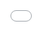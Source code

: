 ```yaml
---
title: "Interactive data visualization on the web using R"
venue: "Iowa State University"
type: "PhD Seminar"
recording: "none"
output:
  ioslides_presentation:
    transition: default
    widescreen: true
    standalone: false
css:
  styles.css
date: "2016-12-12 <br /> <br /> This work is released under <a href='https://github.com/cpsievert/talks/blob/gh-pages/LICENSE'>Creative Commons</a>"
author: "Carson Sievert"
---
```


```r
knitr::opts_chunk$set(
  message = FALSE,
  echo = FALSE,
  fig.width = 10,
  fig.height = 4,
  comment = "#>",
  collapse = TRUE
)
```

## Bio

* Teaching Assistant, <b>Iowa State University</b> (2011-2015)
* M.S. in Statistics, <b>Iowa State University</b> (2013)
* Internships with AT&T (2013) and Google (2014)
* Software Developer, <b>plotly</b> (2015 - Present)
* Research Assistant, <b>Monash University</b> (Sept 2015 - June 2016)

---

<div align="center">
  <img src="me.jpg" width="550" height="600" />
</div>

## Future plans

#### Freelance software developer & data scientist
<p></p>
* My clients already include: plotly, NOAA, Phronesis
* In addition to developing <b>plotly</b>, I plan on delivering "data products" (e.g. interactive web apps, dynamic reports/documents, etc.)
* Businesses already building products around <b>plotly</b>: [Omni Analytics](https://omnianalytics.io/), [TCBD Analytics](http://tcbanalytics.com/)


## Why interactive/dynamic graphics?

* Why interactive/dynamic graphics for <b>presentation</b>?
    * Enhances knowledge transfer in some way (see [New York Times](http://www.nytimes.com/interactive/2015/us/year-in-interactive-storytelling.html), [USA Today](http://www.usatoday.com/topic/E01C4890-85A2-4E0B-A3DD-58BD88E71251/interactive-graphics/), [538](http://fivethirtyeight.com/features/gun-deaths/), [setosa](http://setosa.io/))
* Why interactive/dynamic graphics for <b>exploration</b>?
    * Identify structure that might otherwise go missing ([Tukey 1972](http://stat-graphics.org/movies/prim9.html))
    * Find Gestalt, pose queries, & make comparisons ([Cook, Buja, & Swayne 2007](https://www.jstor.org/stable/1390754))
    * Explore, understand, & diagnose statistical model fit(s) ([Wickham, Cook, & Hofmann 2015](http://onlinelibrary.wiley.com/doi/10.1002/sam.11271/abstract)).
    * <b>Generate insights faster (iteration time is crucial!)</b>
    
* Why _web_ graphics?
    * simple to share, portable (web browser)
    * encourages composability

## 2016 Election Outcomes by County ([source](http://rpubs.com/dgrtwo/county-results))

```
     County |   State | TotalVotes| Clinton| Johnson| Stein| Trump| Population|    Area
    --------| --------| ----------|--------|--------|------|------|-----------|--------
1   autauga | alabama |      24661|   0.240|   0.022| 0.004| 0.734|      54571|  594.44
2   baldwin | alabama |      94090|   0.196|   0.026| 0.005| 0.774|     182265| 1589.78
3   barbour | alabama |      10390|   0.467|   0.009| 0.002| 0.523|      27457|  884.88
4      bibb | alabama |       8748|   0.214|   0.014| 0.002| 0.770|      22915|  622.58
5    blount | alabama |      25384|   0.085|   0.013| 0.004| 0.899|      57322|  644.78
6   bullock | alabama |       4701|   0.751|   0.005| 0.002| 0.242|      10914|  622.81
7    butler | alabama |       8685|   0.428|   0.007| 0.001| 0.563|      20947|  776.83
8   calhoun | alabama |      47376|   0.279|   0.024| 0.006| 0.692|     118572|  605.87
9  chambers | alabama |      13778|   0.418|   0.012| 0.003| 0.566|      34215|  596.53
10 cherokee | alabama |      10503|   0.145|   0.014| 0.002| 0.839|      25989|  553.70
# ... with 3,101 more rows
```

* Is there a relationship between population density and voting preference? 

---

<!-- Make movie? Original graph should be wider/shorter? -->

<iframe src = "votes.html" style="border: 0; position:absolute; top:0; left:0; right:0; bottom:0; width:100%; height:100%"></iframe>

---

<iframe src = "map.html" style="border: 0; position:absolute; top:0; left:0; right:0; bottom:0; width:100%; height:100%"></iframe>

---

<a href="election.mp4">
  <img src="election.png" width="1050" height="500" />
</a>

## Motivating interactivity with data analysis tasks

* Initial scatterplot revealed strange pattern in Stein votes and pop density.

* Interactive focusing (zoom/pan) helped reveal vote proportions are rounded to the thousands.

* Interactive identification (tooltip on mouse hover) helped reveal various details about counties.

* Linked brushing helped reveal a strong geographic pattern in counties with no Stein votes. After some Googling, I discovered [Stein was not on the ballot in these states](http://www.jill2016.com/ballot_access). 

* [Cook, Buja, & Swayne 2007](https://www.jstor.org/stable/1390754) -- propose a taxonomy of interaction (focusing, arranging, and linking views) motivated by common data analysis tasks (making comparisons, posing queries, and finding Gestalt).
    
## Finding Gestalt & posing queries

```r
library(plotly)
library(crosstalk)

d <- SharedData$new(txhousing, ~city)
p <- ggplot(d, aes(date, median, group = city)) + geom_line()
ggplotly(p, tooltip = "city", dynamicTicks = TRUE, height = 550, width = 1000) %>%
  rangeslider() %>%
  layout(
    margin = list(l = 50), 
    yaxis = list(title = "Median house price")
    ) %>%
  highlight("plotly_hover", "plotly_deselect")
```

## Querying missing values

<iframe src = "missing.html" style="border: 0; position:absolute; top:0; left:0; right:0; bottom:0; width:100%; height:100%"></iframe>
    
## Making comparisons

TODO: eechidna?

## Brushing animated views

TODO: gapminder example?


## The problem with exploratory web graphics

* Web graphics are useful for conveying information (viz is _known_),  but often impractical for exploration (viz is _unknown_).

<!--
* Web technologies (HTML, JavaScript, CSS, SVG) lack the computational resources for seamless iteration between data manipulation/visualization/modeling.
-->

<div align="center">
  <img src="workflow.svg" width="830" height="300" />
</div>

## The plotly ecosystem

<div align="center">
  <img src="plotly.svg" width="830" height="500" />
</div>

## R packages for interactive web graphics

* Many R packages allow you create  web graphics 
    * A few attempt to be general purpose
        * <b>rCharts</b> (Vaidyanathan et al. 2014), <b>ggvis</b> (Chang and Wickham 2016), <b>rBokeh</b> (Hafen et al. 2016)
    * Many more are domain-specific
        * <b>leaflet</b> (Cheng et al. 2016), <b>dygraphs</b> (Allaire et al. 2016), <b>networkD3</b> (Gandrud et. al. 2016), <b>DiagrammeR</b> (Iannone et al. 2016), <b>d3scatter</b> (Cheng 2016)
    
* Most approaches neglect/ignore linking views and animation.
    * <b>ggvis</b> has some linking/animation, but requires a <b>shiny</b> (Chang 2016) server.
    * <b>animint</b> (Hocking et al. 2016) supports linking/animation by extending <b>ggplot2</b>'s grammar of graphics implementation (Wickham et al. 2017).
    
---

* <b>plotly</b> (Sievert el al. 2016) borrows from and improves upon <b>animint</b>.
    * Also makes <b>ggplot2</b> graphics interactive.
    * Provides a hook for <b>ggplot2</b> extension packages.
        * See <b>ggmosaic</b> (Jeppson et al. 2016), <b>geomnet</b> (Tyner et al. 2016), and <b>ggalt</b> (Rudis et al. 2016).
    * Special support for ggmatrix objects -- an important data structure for the <b>GGally</b> (Schloerke et al. 2016) package.
    * Better support for focusing (zoom/pan) and arranging views. 
    * A "non-ggplot2" interface helps support visualizations not supported by <b>ggplot2</b> (e.g., 3D charts).
    * Supports more complex brushing interactions 
        * Make selections via mouse hover, click, click & drag.
        * Dynamically modify brush color (useful for making comparisons).

# Demo

[See here](https://github.com/cpsievert/talks/tree/gh-pages/20161212a) for the demo script.

## Future work

* Keep adding documentation and examples in the [plotly for R](https://cpsievert.github.io/plotly_book) book.
* Further advance <b>plotly</b>'s support for linking views without <b>shiny</b> (obvious limitations are listed [here](https://cpsievert.github.io/plotly_book/linking-views-without-shiny.html#limitations))

* Extensions for more popular <b>ggplot2</b> extension packages such as <b>ggrepel</b> and <b>ggraph</b>.
  * Integrating <b>plotly</b>'s support for linking tree-structures with <b>ggraph</b> would be particularly interesting.


# Thank you

* Slides -- <http://bit.ly/phd-seminar>
